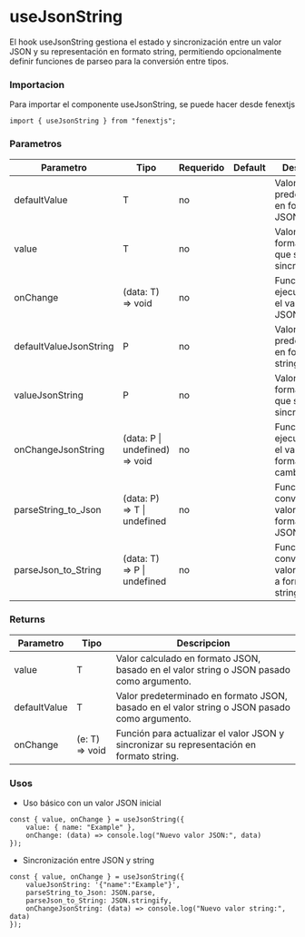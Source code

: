 # useJsonString

El hook useJsonString gestiona el estado y sincronización entre un valor JSON y su representación en formato string, permitiendo opcionalmente definir funciones de parseo para la conversión entre tipos.

### Importacion

Para importar el componente useJsonString, se puede hacer desde fenextjs

```tsx copy
import { useJsonString } from "fenextjs";
```

### Parametros

| Parametro | Tipo | Requerido | Default | Descripcion |
| --------- | ---- | --------- | ------- | ----------- |
| defaultValue | T | no |  | Valor predeterminado en formato JSON. |
| value | T | no |  | Valor en formato JSON que se desea sincronizar. |
| onChange | (data: T) =\> void | no |  | Función que se ejecuta cuando el valor en JSON cambia. |
| defaultValueJsonString | P | no |  | Valor predeterminado en formato string. |
| valueJsonString | P | no |  | Valor en formato string que se desea sincronizar. |
| onChangeJsonString | (data: P \| undefined) =\> void | no |  | Función que se ejecuta cuando el valor en formato string cambia. |
| parseString_to_Json | (data: P) =\> T \| undefined | no |  | Función que convierte el valor de formato string a JSON. |
| parseJson_to_String | (data: T) =\> P \| undefined | no |  | Función que convierte el valor de JSON a formato string. |
### Returns

| Parametro | Tipo | Descripcion |
| --------- | ---- | ----------- |
| value | T  | Valor calculado en formato JSON, basado en el valor string o JSON pasado como argumento. |
| defaultValue | T  | Valor predeterminado en formato JSON, basado en el valor string o JSON pasado como argumento. |
| onChange | (e: T) =\> void  | Función para actualizar el valor JSON y sincronizar su representación en formato string. |
### Usos

- Uso básico con un valor JSON inicial

```tsx copy
const { value, onChange } = useJsonString({
    value: { name: "Example" },
    onChange: (data) => console.log("Nuevo valor JSON:", data)
});
```

- Sincronización entre JSON y string

```tsx copy
const { value, onChange } = useJsonString({
    valueJsonString: '{"name":"Example"}',
    parseString_to_Json: JSON.parse,
    parseJson_to_String: JSON.stringify,
    onChangeJsonString: (data) => console.log("Nuevo valor string:", data)
});
```

